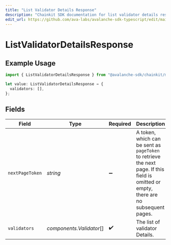 ```yaml
---
title: "List Validator Details Response"
description: "Chainkit SDK documentation for list validator details response"
edit_url: https://github.com/ava-labs/avalanche-sdk-typescript/edit/main/chainkit/docs/models/components/listvalidatordetailsresponse.md
---
```


# ListValidatorDetailsResponse

## Example Usage

```typescript
import { ListValidatorDetailsResponse } from "@avalanche-sdk/chainkit/models/components";

let value: ListValidatorDetailsResponse = {
  validators: [],
};
```

## Fields

| Field                                                                                                                                  | Type                                                                                                                                   | Required                                                                                                                               | Description                                                                                                                            |
| -------------------------------------------------------------------------------------------------------------------------------------- | -------------------------------------------------------------------------------------------------------------------------------------- | -------------------------------------------------------------------------------------------------------------------------------------- | -------------------------------------------------------------------------------------------------------------------------------------- |
| `nextPageToken`                                                                                                                        | *string*                                                                                                                               | :heavy_minus_sign:                                                                                                                     | A token, which can be sent as `pageToken` to retrieve the next page. If this field is omitted or empty, there are no subsequent pages. |
| `validators`                                                                                                                           | *components.Validator*[]                                                                                                               | :heavy_check_mark:                                                                                                                     | The list of validator Details.                                                                                                         |